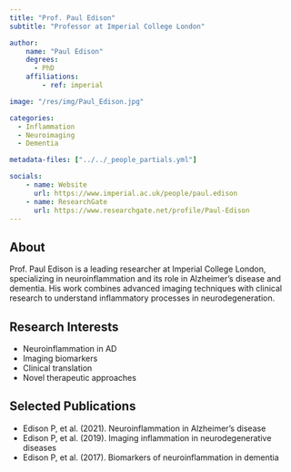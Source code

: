 ```yaml
---
title: "Prof. Paul Edison"
subtitle: "Professor at Imperial College London"

author:
    name: "Paul Edison"
    degrees:
      - PhD
    affiliations:
        - ref: imperial

image: "/res/img/Paul_Edison.jpg"

categories:
  - Inflammation
  - Neuroimaging
  - Dementia

metadata-files: ["../../_people_partials.yml"]

socials:
    - name: Website
      url: https://www.imperial.ac.uk/people/paul.edison
    - name: ResearchGate
      url: https://www.researchgate.net/profile/Paul-Edison
---
```


## About

Prof. Paul Edison is a leading researcher at Imperial College London, specializing in neuroinflammation and its role in Alzheimer's disease and dementia. His work combines advanced imaging techniques with clinical research to understand inflammatory processes in neurodegeneration.

## Research Interests

- Neuroinflammation in AD
- Imaging biomarkers
- Clinical translation
- Novel therapeutic approaches

## Selected Publications

- Edison P, et al. (2021). Neuroinflammation in Alzheimer's disease
- Edison P, et al. (2019). Imaging inflammation in neurodegenerative diseases
- Edison P, et al. (2017). Biomarkers of neuroinflammation in dementia 